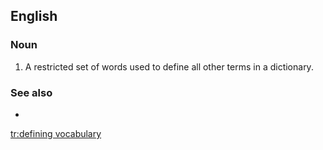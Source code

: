 ==English==

===Noun===
{{en-noun|head=[[define|defining]] [[vocabulary]]|defining vocabularies}}

# {{lb|en|lexicography}} A restricted set of words used to define all other terms in a dictionary.

===See also===
* {{projectlink|wikipedia}}

[[tr:defining vocabulary]]